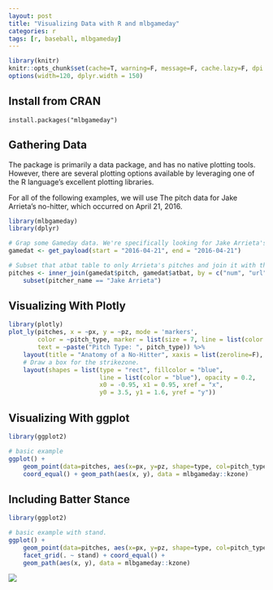 ```yaml
---
layout: post
title: "Visualizing Data with R and mlbgameday"
categories: r
tags: [r, baseball, mlbgameday]
---
```


```r
library(knitr)
knitr::opts_chunk$set(cache=T, warning=F, message=F, cache.lazy=F, dpi = 180)
options(width=120, dplyr.width = 150)
```

## Install from CRAN

`install.packages("mlbgameday")`

## Gathering Data

The package is primarily a data package, and has no native plotting tools. However, there are several plotting options available by leveraging one of the R language's excellent plotting libraries.

For all of the following examples, we will use The pitch data for Jake Arrieta's no-hitter, which occurred on April 21, 2016.


```r
library(mlbgameday)
library(dplyr)

# Grap some Gameday data. We're specifically looking for Jake Arrieta's no-hitter.
gamedat <- get_payload(start = "2016-04-21", end = "2016-04-21")

# Subset that atbat table to only Arrieta's pitches and join it with the pitch table.
pitches <- inner_join(gamedat$pitch, gamedat$atbat, by = c("num", "url")) %>%
    subset(pitcher_name == "Jake Arrieta")
```

## Visualizing With Plotly

```r
library(plotly)
plot_ly(pitches, x = ~px, y = ~pz, mode = 'markers', 
        color = ~pitch_type, marker = list(size = 7, line = list(color = ~pitch_type, width = 1)),
        text = ~paste("Pitch Type: ", pitch_type)) %>% 
    layout(title = "Anatomy of a No-Hitter", xaxis = list(zeroline=F), yaxis = list(zeroline=F)) %>%
    # Draw a box for the strikezone. 
    layout(shapes = list(type = "rect", fillcolor = "blue", 
                         line = list(color = "blue"), opacity = 0.2,
                         x0 = -0.95, x1 = 0.95, xref = "x",
                         y0 = 3.5, y1 = 1.6, yref = "y"))
```

## Visualizing With ggplot

```r
library(ggplot2)

# basic example
ggplot() +
    geom_point(data=pitches, aes(x=px, y=pz, shape=type, col=pitch_type)) +
    coord_equal() + geom_path(aes(x, y), data = mlbgameday::kzone)
```

## Including Batter Stance

```r
library(ggplot2)

# basic example with stand.
ggplot() +
    geom_point(data=pitches, aes(x=px, y=pz, shape=type, col=pitch_type)) +
    facet_grid(. ~ stand) + coord_equal() +
    geom_path(aes(x, y), data = mlbgameday::kzone)
```


![](https://raw.githubusercontent.com/keberwein/mlbgameday/master/man/figures/mlbgameday_hex.png)

